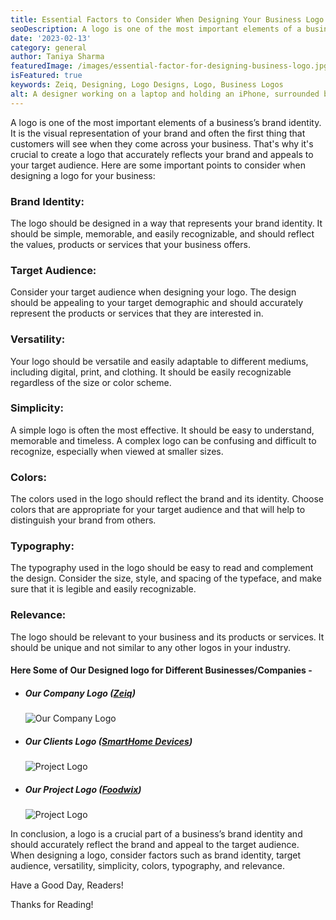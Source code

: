 ```yaml
---
title: Essential Factors to Consider When Designing Your Business Logo
seoDescription: A logo is one of the most important elements of a business’s brand identity. It is the visual representation of your brand and often the first thing that customers will see when they come across your business. That's why it's crucial to create a logo that accurately reflects your brand and appeals to your target audience.
date: '2023-02-13'
category: general
author: Taniya Sharma
featuredImage: /images/essential-factor-for-designing-business-logo.jpg
isFeatured: true
keywords: Zeiq, Designing, Logo Designs, Logo, Business Logos
alt: A designer working on a laptop and holding an iPhone, surrounded by a cozy carpet.
---
```


A logo is one of the most important elements of a business’s brand identity. It is the visual representation of your brand and often the first thing that customers will see when they come across your business. That's why it's crucial to create a logo that accurately reflects your brand and appeals to your target audience. Here are some important points to consider when designing a logo for your business:

### Brand Identity:

The logo should be designed in a way that represents your brand identity. It should be simple, memorable, and easily recognizable, and should reflect the values, products or services that your business offers.

### Target Audience:

Consider your target audience when designing your logo. The design should be appealing to your target demographic and should accurately represent the products or services that they are interested in.

### Versatility:

Your logo should be versatile and easily adaptable to different mediums, including digital, print, and clothing. It should be easily recognizable regardless of the size or color scheme.

### Simplicity:

A simple logo is often the most effective. It should be easy to understand, memorable and timeless. A complex logo can be confusing and difficult to recognize, especially when viewed at smaller sizes.

### Colors:

The colors used in the logo should reflect the brand and its identity. Choose colors that are appropriate for your target audience and that will help to distinguish your brand from others.

### Typography:

The typography used in the logo should be easy to read and complement the design. Consider the size, style, and spacing of the typeface, and make sure that it is legible and easily recognizable.

### Relevance:

The logo should be relevant to your business and its products or services. It should be unique and not similar to any other logos in your industry.

#### Here Some of Our Designed logo for Different Businesses/Companies -

- ##### Our Company Logo ([**Zeiq**](https://www.zeiq.co/))

  ![Our Company Logo](../images/zeiq-bloglogo.png)

- ##### Our Clients Logo ([**SmartHome Devices**](https://shdevices.ca/))

  ![Project Logo](../images/shdevices-bloglogo.png)

- ##### Our Project Logo ([**Foodwix**](https://www.foodwix.co.uk/))
  ![Project Logo](../images/foodwix-bloglogo.png)

In conclusion, a logo is a crucial part of a business’s brand identity and should accurately reflect the brand and appeal to the target audience. When designing a logo, consider factors such as brand identity, target audience, versatility, simplicity, colors, typography, and relevance.

Have a Good Day, Readers!

Thanks for Reading!
